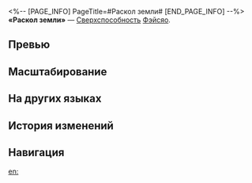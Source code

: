<%-- [PAGE_INFO]
PageTitle=#Раскол земли#
[END_PAGE_INFO] --%>
{{Навык Инфобокс
|Название         = Раскол земли
|Изображение      = Навык Раскол земли.png
|Персонаж         = Фэйсяо
|Тип              = Сверхспособность
|Тэг              = Одиночная атака
|УронСтойк        = 
|ЭнергияГен       = 
|Энергия          = 
|Длительность     = 
|Описание         = 
|Свойство1        = 
|Масштабирование1 = 
}}
'''«Раскол земли»''' — [[Сверхспособность]] [[Фэйсяо]].

==Превью==
{{Превью
|Файл = Раскол земли Превью
}}

==Масштабирование==
{{Масштабирование навыка
|96%;102.4%;108.8%;115.2%;121.6%;128%;136%;144%;152%;160%;166.4%;172.8%;179.2%;185.6%;192%
|402%;431.8%;461.6%;491.4%;521.2%;551%;588.25%;625.5%;662.75%;700%;729.8%;759.6%;789.4%;819.2%;849%
}}

==На других языках==
{{На других языках
|en   = Terrasplit
|zhs  = 凿破大荒
|zht  = 鑿破大荒
|ja   = {{Rubi|大荒滅破砕|だいこうめっぱさい}}
|ko   = 천지 격쇄
|es   = Quebrantamundos
|fr   = Fracture du monde
|ru   = Раскол земли
|th   = Terrasplit
|vi   = Trảm Phá Đại Địa
|de   = Zertrümmern der Ungebändigten
|id   = Terrasplit
|pt   = Rompeterra
}}

==История изменений==
{{История изменений|3.5}}

==Навигация==
{{Навык Навбокс|Фэйсяо}}

[[en:]]